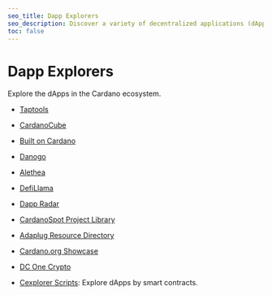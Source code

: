 ```yaml
---
seo_title: Dapp Explorers
seo_description: Discover a variety of decentralized applications (dApps) in the Cardano ecosystem, using these explorers. Find the blockchain service for what you need.
toc: false
---
```


# Dapp Explorers

Explore the dApps in the Cardano ecosystem.

- [Taptools](https://www.taptools.io/)

- [CardanoCube](https://www.cardanocube.com/cardano-ecosystem-interactive-map)

- [Built on Cardano](https://builtoncardano.com/)

- [Danogo](https://danogo.io/tvl-report)<OS repoURL="https://github.com/Danogo2023" />

- [Alethea](https://alethea.io/dapps)<OS repoURL="https://github.com/alethea-io" />

- [DefiLlama](https://defillama.com/chain/Cardano?currency=ADA)<OS repoURL="https://github.com/DefiLlama" />

- [Dapp Radar](https://dappradar.com/rankings/protocol/cardano)<OS repoURL="https://github.com/dappradar" />

- [CardanoSpot Project Library](https://cardanospot.io/project-library/all/)<OS repoURL="https://github.com/emurgo" />

- [Adaplug Resource Directory](https://adaplug.com/business-directory)

- [Cardano.org Showcase](https://developers.cardano.org/showcase/)<OS repoURL="https://github.com/cardano-foundation/developer-portal" />

- [DC One Crypto](https://dconecrypto.finance/#)<OS repoURL="https://github.com/DCOneCrypto" />

- [Cexplorer Scripts](https://cexplorer.io/dapps)<OS repoURL="https://github.com/cexplorer" />: Explore dApps by smart contracts.
